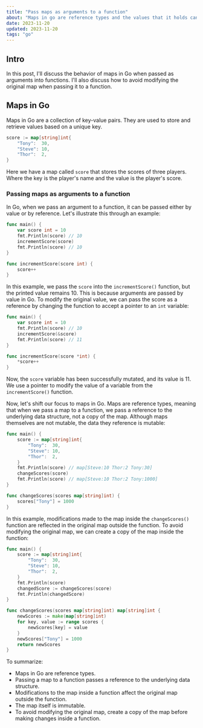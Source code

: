 ```yaml
---
title: "Pass maps as arguments to a function"
about: "Maps in go are reference types and the values that it holds can be changed even when not passing in a pointer type"
date: 2023-11-20
updated: 2023-11-20
tags: "go"
---
```


## Intro

In this post, I'll discuss the behavior of maps in Go when passed as arguments into functions.
I'll also discuss how to avoid modifying the original map when passing it to a function.

## Maps in Go

Maps in Go are a collection of key-value pairs.
They are used to store and retrieve values based on a unique key.

```go
score := map[string]int{
    "Tony":  30,
    "Steve": 10,
    "Thor":  2,
}
```

Here we have a map called `score` that stores the scores of three players.
Where the key is the player's name and the value is the player's score.

### Passing maps as arguments to a function

In Go, when we pass an argument to a function, it can be passed either by value or by reference.
Let's illustrate this through an example:

```go showLineNumbers title="main.go"
func main() {
    var score int = 10
    fmt.Println(score) // 10
    incrementScore(score)
    fmt.Println(score) // 10
}

func incrementScore(score int) {
    score++
}
```

In this example, we pass the `score` into the `incrementScore()` function, but the printed value remains 10.
This is because arguments are passed by value in Go.
To modify the original value, we can pass the score as a reference by changing the function to accept a pointer to an `int` variable:

```go showLineNumbers title="main.go"
func main() {
    var score int = 10
    fmt.Println(score) // 10
    incrementScore(&score)
    fmt.Println(score) // 11
}

func incrementScore(score *int) {
    *score++
}
```

Now, the `score` variable has been successfully mutated, and its value is 11.
We use a pointer to modify the value of a variable from the `incrementScore()` function.

Now, let's shift our focus to maps in Go.
Maps are reference types, meaning that when we pass a map to a function, we pass a reference to the underlying data structure, not a copy of the map.
Although maps themselves are not mutable, the data they reference is mutable:

```go showLineNumbers title="main.go"
func main() {
    score := map[string]int{
        "Tony":  30,
        "Steve": 10,
        "Thor":  2,
    }
    fmt.Println(score) // map[Steve:10 Thor:2 Tony:30]
    changeScores(score)
    fmt.Println(score) // map[Steve:10 Thor:2 Tony:1000]
}

func changeScores(scores map[string]int) {
    scores["Tony"] = 1000
}
```

In this example, modifications made to the map inside the `changeScores()` function are reflected in the original map outside the function.
To avoid modifying the original map, we can create a copy of the map inside the function:

```go showLineNumbers title="main.go"
func main() {
    score := map[string]int{
        "Tony":  30,
        "Steve": 10,
        "Thor":  2,
    }
    fmt.Println(score)
    changedScore := changeScores(score)
    fmt.Println(changedScore)
}

func changeScores(scores map[string]int) map[string]int {
    newScores := make(map[string]int)
    for key, value := range scores {
        newScores[key] = value
    }
    newScores["Tony"] = 1000
    return newScores
}
```

To summarize:

- Maps in Go are reference types.
- Passing a map to a function passes a reference to the underlying data structure.
- Modifications to the map inside a function affect the original map outside the function.
- The map itself is immutable.
- To avoid modifying the original map, create a copy of the map before making changes inside a function.
